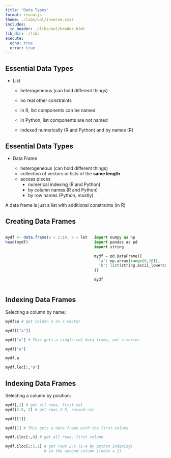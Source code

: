 ```yaml
---
title: "Data Types"
format: revealjs
theme: ./libs/unl/inverse.scss
includes:
  in_header: ./libs/unl/header.html
lib_dir: ./libs
execute:
  echo: true
  error: true
---
```



## Essential Data Types

- List

  - heterogeneous (can hold different things)
  - no real other constraints
  - in R, list components can be named
  - in Python, list components are not named
  
  - indexed numerically (R and Python) and by names (R)

## Essential Data Types

- Data Frame

  - heterogeneous (can hold different things)
  - collection of vectors or lists of the **same length**
  - access pieces 
      - numerical indexing (R and Python) 
      - by column names (R and Python)
      - by row names (Python, mostly)

A data frame is just a list with additional constraints (in R)


## Creating Data Frames

::: columns

::: column

```r
mydf <- data.frame(a = 1:10, b = letters[1:10])
head(mydf)
```

:::

::: column

```python
import numpy as np
import pandas as pd
import string

mydf = pd.DataFrame({
  'a': np.array(range(0,10)), 
  'b': list(string.ascii_lowercase[0:10])
})

mydf
```

:::

:::

## Indexing Data Frames

Selecting a column by name:

```r
mydf$a # get column a as a vector

mydf[["a"]]

mydf["a"] # This gets a single-col data frame, not a vector
```

```python
mydf["a"]

mydf.a

mydf.loc[:,"a"]
```


## Indexing Data Frames

Selecting a column by position:

```r
mydf[,1] # get all rows, first col
mydf[2:5, 2] # get rows 2-5, second col

mydf[[1]]

mydf[1] # This gets a data frame with the first column
```

```python
mydf.iloc[:,0] # get all rows, first column

mydf.iloc[1:5,1] # get rows 2-5 (1-4 by python indexing) 
                 # in the second column (index = 1)
```
